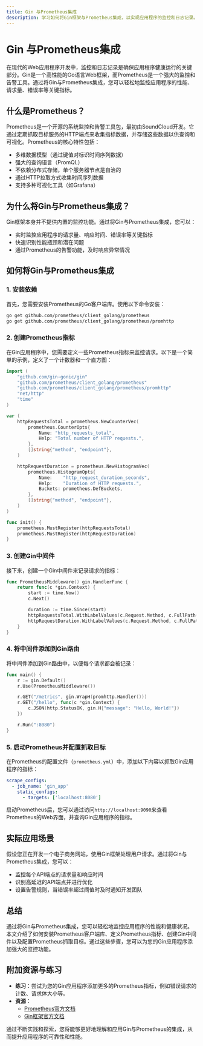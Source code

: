 ```yaml
---
title: Gin 与Prometheus集成
description: 学习如何将Gin框架与Prometheus集成，以实现应用程序的监控和日志记录。
---
```


# Gin 与Prometheus集成

在现代的Web应用程序开发中，监控和日志记录是确保应用程序健康运行的关键部分。Gin是一个高性能的Go语言Web框架，而Prometheus是一个强大的监控和告警工具。通过将Gin与Prometheus集成，您可以轻松地监控应用程序的性能、请求量、错误率等关键指标。

## 什么是Prometheus？

Prometheus是一个开源的系统监控和告警工具包，最初由SoundCloud开发。它通过定期抓取目标服务的HTTP端点来收集指标数据，并存储这些数据以供查询和可视化。Prometheus的核心特性包括：

- 多维数据模型（通过键值对标识时间序列数据）
- 强大的查询语言（PromQL）
- 不依赖分布式存储，单个服务器节点是自治的
- 通过HTTP拉取方式收集时间序列数据
- 支持多种可视化工具（如Grafana）

## 为什么将Gin与Prometheus集成？

Gin框架本身并不提供内置的监控功能。通过将Gin与Prometheus集成，您可以：

- 实时监控应用程序的请求量、响应时间、错误率等关键指标
- 快速识别性能瓶颈和潜在问题
- 通过Prometheus的告警功能，及时响应异常情况

## 如何将Gin与Prometheus集成

### 1. 安装依赖

首先，您需要安装Prometheus的Go客户端库。使用以下命令安装：

```bash
go get github.com/prometheus/client_golang/prometheus
go get github.com/prometheus/client_golang/prometheus/promhttp
```

### 2. 创建Prometheus指标

在Gin应用程序中，您需要定义一些Prometheus指标来监控请求。以下是一个简单的示例，定义了一个计数器和一个直方图：

```go
import (
    "github.com/gin-gonic/gin"
    "github.com/prometheus/client_golang/prometheus"
    "github.com/prometheus/client_golang/prometheus/promhttp"
    "net/http"
    "time"
)

var (
    httpRequestsTotal = prometheus.NewCounterVec(
        prometheus.CounterOpts{
            Name: "http_requests_total",
            Help: "Total number of HTTP requests.",
        },
        []string{"method", "endpoint"},
    )

    httpRequestDuration = prometheus.NewHistogramVec(
        prometheus.HistogramOpts{
            Name:    "http_request_duration_seconds",
            Help:    "Duration of HTTP requests.",
            Buckets: prometheus.DefBuckets,
        },
        []string{"method", "endpoint"},
    )
)

func init() {
    prometheus.MustRegister(httpRequestsTotal)
    prometheus.MustRegister(httpRequestDuration)
}
```

### 3. 创建Gin中间件

接下来，创建一个Gin中间件来记录请求的指标：

```go
func PrometheusMiddleware() gin.HandlerFunc {
    return func(c *gin.Context) {
        start := time.Now()
        c.Next()

        duration := time.Since(start)
        httpRequestsTotal.WithLabelValues(c.Request.Method, c.FullPath()).Inc()
        httpRequestDuration.WithLabelValues(c.Request.Method, c.FullPath()).Observe(duration.Seconds())
    }
}
```

### 4. 将中间件添加到Gin路由

将中间件添加到Gin路由中，以便每个请求都会被记录：

```go
func main() {
    r := gin.Default()
    r.Use(PrometheusMiddleware())

    r.GET("/metrics", gin.WrapH(promhttp.Handler()))
    r.GET("/hello", func(c *gin.Context) {
        c.JSON(http.StatusOK, gin.H{"message": "Hello, World!"})
    })

    r.Run(":8080")
}
```

### 5. 启动Prometheus并配置抓取目标

在Prometheus的配置文件（`prometheus.yml`）中，添加以下内容以抓取Gin应用程序的指标：

```yaml
scrape_configs:
  - job_name: 'gin_app'
    static_configs:
      - targets: ['localhost:8080']
```

启动Prometheus后，您可以通过访问`http://localhost:9090`来查看Prometheus的Web界面，并查询Gin应用程序的指标。

## 实际应用场景

假设您正在开发一个电子商务网站，使用Gin框架处理用户请求。通过将Gin与Prometheus集成，您可以：

- 监控每个API端点的请求量和响应时间
- 识别高延迟的API端点并进行优化
- 设置告警规则，当错误率超过阈值时及时通知开发团队

## 总结

通过将Gin与Prometheus集成，您可以轻松地监控应用程序的性能和健康状况。本文介绍了如何安装Prometheus客户端库、定义Prometheus指标、创建Gin中间件以及配置Prometheus抓取目标。通过这些步骤，您可以为您的Gin应用程序添加强大的监控功能。

## 附加资源与练习

- **练习**：尝试为您的Gin应用程序添加更多的Prometheus指标，例如错误请求的计数、请求体大小等。
- **资源**：
  - [Prometheus官方文档](https://prometheus.io/docs/introduction/overview/)
  - [Gin框架官方文档](https://gin-gonic.com/docs/)

通过不断实践和探索，您将能够更好地理解和应用Gin与Prometheus的集成，从而提升应用程序的可靠性和性能。